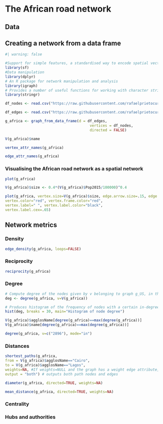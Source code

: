 # The African road network

## Data

## Creating a network from a data frame

```r
#| warning: false

#Support for simple features, a standardised way to encode spatial vector data
library(sf)
#Data manipulation
library(dplyr)
# An R package for network manipulation and analysis
library(igraph)
# Provides a number of useful functions for working with character strings in R
library(stringr)
```

```r
df_nodes <- read.csv("https://raw.githubusercontent.com/rafaelprietocuriel/AfricanUrbanNetwork/main/AfricaNetworkNodes.csv")

df_edges <- read.csv("https://raw.githubusercontent.com/rafaelprietocuriel/AfricanUrbanNetwork/main/AfricaNetworkEdges.csv")
```

```r
g_africa <- graph_from_data_frame(d = df_edges,
                                       vertices = df_nodes,
                                       directed = FALSE)
```

```r
V(g_africa)$name
```
```r
vertex_attr_names(g_africa)
```

```r
edge_attr_names(g_africa)
```

### Visualising the African road network as a spatial network

```r
plot(g_africa) 
```


```r

V(g_africa)$size <- 0.4*(V(g_africa)$Pop2015/100000)^0.4

plot(g_africa, vertex.size=V(g_africa)$size, edge.arrow.size=.15, edge.arrow.width=.2, edge.curved=0.1, edge.width=1, edge.color ="gray90",
vertex.color="red", vertex.frame.color="red",
vertex.label=" ", vertex.label.color="black",
vertex.label.cex=.65) 
```


## Network metrics

### Density

```r
edge_density(g_africa, loops=FALSE)
```

### Reciprocity

```r
reciprocity(g_africa)
```

### Degree

```r
# Compute degree of the nodes given by v belonging to graph g_US, in this case the in-degree
deg <- degree(g_africa, v=V(g_africa))

# Produces histogram of the frequency of nodes with a certain in-degree
hist(deg, breaks = 30, main="Histogram of node degree")
```

```r
V(g_africa)$agglosName[degree(g_africa)==max(degree(g_africa))]
V(g_africa)$name[degree(g_africa)==max(degree(g_africa))]
```

```r
degree(g_africa, v=c("2896"), mode="in")
```

### Distances

```r
shortest_paths(g_africa, 
from = V(g_africa)$agglosName=="Cairo",
to = V(g_africa)$agglosName=="Lagos",
weights=NA, #If weights=NULL and the graph has a weight edge attribute, then the weigth attribute is used. If this is NA then no weights are used (even if the graph has a weight attribute)
output = "both") # outputs both path nodes and edges
```

```r
diameter(g_africa, directed=TRUE, weights=NA)
```

```r
mean_distance(g_africa, directed=TRUE, weights=NA)
```

### Centrality

### Hubs and authorities
